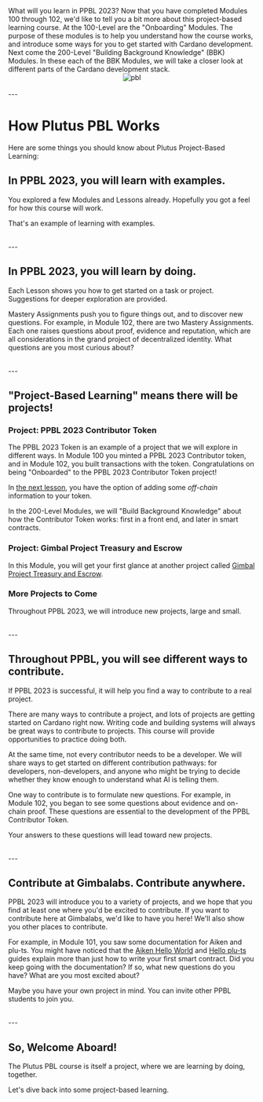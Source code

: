 
<Grid templateColumns="repeat(2, 1fr)" gap={5}>
  <GridItem colSpan={[2,1]}>
    <Heading size="2xl">What will you learn in PPBL 2023?</Heading>
    <Text>
      Now that you have completed Modules 100 through 102, we'd like to tell you a bit more about this project-based
      learning course.
    </Text>
    <Text>
      At the 100-Level are the "Onboarding" Modules. The purpose of these modules is to help you understand how the course works, and introduce some ways for you to get started with Cardano development.
    </Text>
    <Text>
      Next come the 200-Level "Building Background Knowledge" (BBK) Modules. In these each of the BBK Modules, we will take a closer look at different parts of the Cardano development stack.
    </Text>
  </GridItem>
  <Center>
    <Image src="/PBLFramework.png" alt="pbl" width={300} height={300} />
  </Center>
</Grid>

<br />
---
<br />

# How Plutus PBL Works
Here are some things you should know about Plutus Project-Based Learning:

## In PPBL 2023, you will learn with examples.

You explored a few Modules and Lessons already. Hopefully you got a feel for how this course will work.

That's an example of learning with examples.

<br />
---

## In PPBL 2023, you will learn by doing.

Each Lesson shows you how to get started on a task or project. Suggestions for deeper exploration are provided.

Mastery Assignments push you to figure things out, and to discover new questions. For example, in Module 102, there are two Mastery Assignments. Each one raises questions about proof, evidence and reputation, which are all considerations in the grand project of decentralized identity. What questions are you most curious about?

<br />
---

## "Project-Based Learning" means there will be projects!

### Project: PPBL 2023 Contributor Token

The PPBL 2023 Token is an example of a project that we will explore in different ways. In Module 100 you minted a PPBL 2023 Contributor token, and in Module 102, you built transactions with the token. Congratulations on being "Onboarded" to the PPBL 2023 Contributor Token project!

In [the next lesson](/modules/103/1031), you have the option of adding some *off-chain* information to your token.

In the 200-Level Modules, we will "Build Background Knowledge" about how the Contributor Token works: first in a front end, and later in smart contracts.

### Project: Gimbal Project Treasury and Escrow

In this Module, you will get your first glance at another project called [Gimbal Project Treasury and Escrow](/modules/103/commit).

### More Projects to Come

Throughout PPBL 2023, we will introduce new projects, large and small.

<br />
---

## Throughout PPBL, you will see different ways to contribute.

If PPBL 2023 is successful, it will help you find a way to contribute to a real project.

There are many ways to contribute a project, and lots of projects are getting started on Cardano right now. Writing code and building systems will always be great ways to contribute to projects. This course will provide opportunities to practice doing both.

At the same time, not every contributor needs to be a developer. We will share ways to get started on different contribution pathways: for developers, non-developers, and anyone who might be trying to decide whether they know enough to understand what AI is telling them.

One way to contribute is to formulate new questions. For example, in Module 102, you began to see some questions about evidence and on-chain proof. These questions are essential to the development of the PPBL Contributor Token.

Your answers to these questions will lead toward new projects.

<br />
---

## Contribute at Gimbalabs. Contribute anywhere.

PPBL 2023 will introduce you to a variety of projects, and we hope that you find at least one where you'd be excited to contribute. If you want to contribute here at Gimbalabs, we'd like to have you here! We'll also show you other places to contribute.

For example, in Module 101, you saw some documentation for Aiken and plu-ts. You might have noticed that the [Aiken Hello World](https://aiken-lang.org/example--hello-world#getting-funds) and [Hello plu-ts](https://pluts.harmoniclabs.tech/docs/examples/Hello%20World#deployng-the-contract) guides explain more than just how to write your first smart contract. Did you keep going with the documentation? If so, what new questions do you have? What are you most excited about?

Maybe you have your own project in mind. You can invite other PPBL students to join you.

<br />
---

## So, Welcome Aboard!

The Plutus PBL course is itself a project, where we are learning by doing, together.

Let's dive back into some project-based learning.

